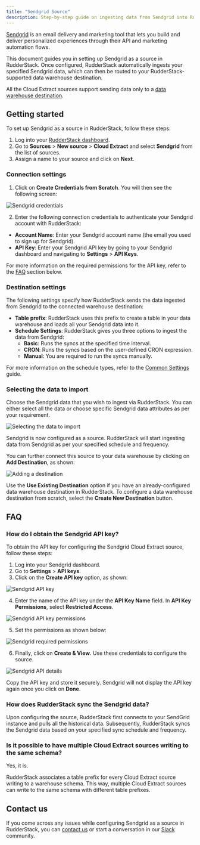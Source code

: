 ```yaml
---
title: "Sendgrid Source"
description: Step-by-step guide on ingesting data from Sendgrid into RudderStack.
---
```


[Sendgrid](https://www.sendgrid.com/) is an email delivery and marketing tool that lets you build and deliver personalized experiences through their API and marketing automation flows.

This document guides you in setting up Sendgrid as a source in RudderStack. Once configured, RudderStack automatically ingests your specified Sendgrid data, which can then be routed to your RudderStack-supported data warehouse destination.

<div class="warningBlock">

All the Cloud Extract sources support sending data only to a <a href="https://www.rudderstack.com/docs/data-warehouse-integrations/">data warehouse destination</a>.
</div>

## Getting started

To set up Sendgrid as a source in RudderStack, follow these steps:

1. Log into your [RudderStack dashboard](https://app.rudderstack.com/).
2. Go to **Sources** > **New source** > **Cloud Extract** and select **Sendgrid** from the list of sources.
3. Assign a name to your source and click on **Next**.

### Connection settings

1. Click on **Create Credentials from Scratch**. You will then see the following screen:

<img src="../assets/cloud-extract-sources/sendgrid-connection-settings.png" alt="Sendgrid credentials" />

2. Enter the following connection credentials to authenticate your Sendgrid account with RudderStack:
  - **Account Name**: Enter your Sendgrid account name (the email you used to sign up for Sendgrid).
  - **API Key**: Enter your Sendgrid API key by going to your Sendgrid dashboard and navigating to **Settings** > **API Keys**.

<div class="infoBlock">

For more information on the required permissions for the API key, refer to the <a href="#faq">FAQ</a> section below.
</div>

### Destination settings

The following settings specify how RudderStack sends the data ingested from Sendgrid to the connected warehouse destination:

- **Table prefix**: RudderStack uses this prefix to create a table in your data warehouse and loads all your Sendgrid data into it.
- **Schedule Settings**: RudderStack gives you three options to ingest the data from Sendgrid:
    - **Basic**: Runs the syncs at the specified time interval. 
    - **CRON**: Runs the syncs based on the user-defined CRON expression.
    - **Manual**: You are required to run the syncs manually.

<div class="infoBlock">

For more information on the schedule types, refer to the <a href="https://www.rudderstack.com/docs/cloud-extract-sources/common-settings/">Common Settings</a> guide.
</div>

### Selecting the data to import

Choose the Sendgrid data that you wish to ingest via RudderStack. You can either select all the data or choose specific Sendgrid data attributes as per your requirement.

<img src="../assets/cloud-extract-sources/sendgrid-connection-settings-3.png" alt="Selecting the data to import" />

Sendgrid is now configured as a source. RudderStack will start ingesting data from Sendgrid as per your specified schedule and frequency.

You can further connect this source to your data warehouse by clicking on **Add Destination**, as shown:

<img src="../assets/cloud-extract-sources/add-destination.png" alt="Adding a destination" />

<div class="successBlock">

Use the <strong>Use Existing Destination</strong> option if you have an already-configured data warehouse destination in RudderStack. To configure a data warehouse destination from scratch, select the <strong>Create New Destination</strong> button.
</div>

## FAQ

### How do I obtain the Sendgrid API key?

To obtain the API key for configuring the Sendgrid Cloud Extract source, follow these steps:

1. Log into your Sendgrid dashboard.
2. Go to **Settings** > **API keys**.
3. Click on the **Create API key** option, as shown:

<img src="../assets/cloud-extract-sources/sendgrid-api-key.png" alt="Sendgrid API key" />

4. Enter the name of the API key under the **API Key Name** field. In **API Key Permissions**, select **Restricted Access**.

<img src="../assets/cloud-extract-sources/sendgrid-api-key-permissions.png" alt="Sendgrid API key permissions" />

5.  Set the permissions as shown below:

<img src="../assets/cloud-extract-sources/sendgrid-api-permissions.png" alt="Sendgrid required permissions" />

6. Finally, click on **Create & View**. Use these credentials to configure the source.

<img src="../assets/cloud-extract-sources/sendgrid-api-key-details.png" alt="Sendgrid API details" />

<div class="warningBlock">

Copy the API key and store it securely. Sendgrid will not display the API key again once you click on <strong>Done</strong>.
</div>

### How does RudderStack sync the Sendgrid data?

Upon configuring the source, RudderStack first connects to your SendGrid instance and pulls all the historical data. Subsequently, RudderStack syncs the Sendgrid data based on your specified sync schedule and frequency.

### Is it possible to have multiple Cloud Extract sources writing to the same schema?

Yes, it is.

RudderStack associates a table prefix for every Cloud Extract source writing to a warehouse schema. This way, multiple Cloud Extract sources can write to the same schema with different table prefixes.

## Contact us

If you come across any issues while configuring Sendgrid as a source in RudderStack, you can [contact us](mailto:%20docs@rudderstack.com) or start a conversation in our [Slack](https://rudderstack.com/join-rudderstack-slack-community) community.
